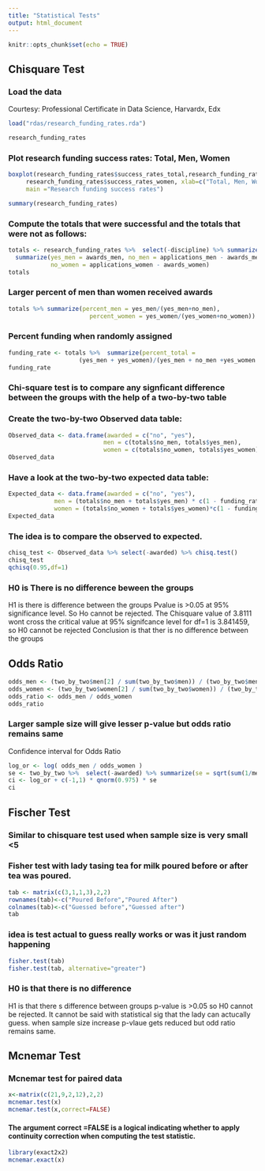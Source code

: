 ```yaml
---
title: "Statistical Tests"
output: html_document
---
```


```r
knitr::opts_chunk$set(echo = TRUE)
```

## Chisquare Test

### Load the data 
####### Courtesy: Professional Certificate in Data Science, Harvardx, Edx
```r
load("rdas/research_funding_rates.rda") 
```
```r
research_funding_rates
```

### Plot research funding success rates: Total, Men, Women
```r
boxplot(research_funding_rates$success_rates_total,research_funding_rates$success_rates_men, 
     research_funding_rates$success_rates_women, xlab=c("Total, Men, Women"), 
     main ="Research funding success rates")
```

```r
summary(research_funding_rates)
```

### Compute the totals that were successful and the totals that were not as follows:
```r
totals <- research_funding_rates %>%  select(-discipline) %>% summarize_all(funs(sum)) %>%  
  summarize(yes_men = awards_men, no_men = applications_men - awards_men, yes_women = awards_women,              
            no_women = applications_women - awards_women)
totals
```

### Larger percent of men than women received awards
```r
totals %>% summarize(percent_men = yes_men/(yes_men+no_men),                      
                       percent_women = yes_women/(yes_women+no_women)) 
```

### Percent funding when randomly assigned
```r
funding_rate <- totals %>%  summarize(percent_total = 
                    (yes_men + yes_women)/(yes_men + no_men +yes_women + no_women)) %>% .$percent_total
funding_rate
```

### Chi-square test is to compare any signficant difference between the groups with the help of a two-by-two table
### Create the two-by-two Observed data table:
```r
Observed_data <- data.frame(awarded = c("no", "yes"),                       
                           men = c(totals$no_men, totals$yes_men),                      
                           women = c(totals$no_women, totals$yes_women))
Observed_data
```

### Have a look at the two-by-two expected data table:
```r
Expected_data <- data.frame(awarded = c("no", "yes"),      
             men = (totals$no_men + totals$yes_men) * c(1 - funding_rate, funding_rate),        
             women = (totals$no_women + totals$yes_women)*c(1 - funding_rate, funding_rate))
Expected_data
```

### The idea is to compare the observed to expected.
```r
chisq_test <- Observed_data %>% select(-awarded) %>% chisq.test()
chisq_test
qchisq(0.95,df=1)
```

### H0 is There is no difference beween the groups
H1 is there is difference between the groups
Pvalue is >0.05 at 95% significance level. So Ho cannot be rejected.
The Chisquare value of 3.8111 wont cross the critical value at 95% signifcance level for df=1 is 3.841459, so H0 cannot be rejected
Conclusion is that ther is no difference between the groups

## Odds Ratio
```r
odds_men <- (two_by_two$men[2] / sum(two_by_two$men)) / (two_by_two$men[1] / sum(two_by_two$men))
odds_women <- (two_by_two$women[2] / sum(two_by_two$women)) / (two_by_two$women[1] / sum(two_by_two$women))
odds_ratio <- odds_men / odds_women
odds_ratio
```

### Larger sample size will give lesser p-value but odds ratio remains same 
Confidence interval for Odds Ratio

```r
log_or <- log( odds_men / odds_women ) 
se <- two_by_two %>%  select(-awarded) %>% summarize(se = sqrt(sum(1/men) + sum(1/women))) %>%  .$se 
ci <- log_or + c(-1,1) * qnorm(0.975) * se 
ci
```

## Fischer Test
### Similar to chisquare test used when sample size is very small <5
### Fisher test with lady tasing tea for milk poured before or after tea was poured.
```r
tab <- matrix(c(3,1,1,3),2,2) 
rownames(tab)<-c("Poured Before","Poured After") 
colnames(tab)<-c("Guessed before","Guessed after") 
tab
```

### idea is test actual to guess really works or was it just random happening
```r
fisher.test(tab)
fisher.test(tab, alternative="greater") 
```

### H0 is that there is no difference
H1 is that there s difference between groups
p-value is >0.05 so H0 cannot be rejected. It cannot be said with statistical sig that the lady can actucally guess.
when sample size increase p-vlaue gets reduced but odd ratio remains same.

## Mcnemar Test
### Mcnemar test for paired data
```r
x<-matrix(c(21,9,2,12),2,2)
mcnemar.test(x)
mcnemar.test(x,correct=FALSE)
```

#### The argument correct =FALSE is a logical indicating whether to apply continuity correction when computing the test statistic.

```r
library(exact2x2)
mcnemar.exact(x)
```

